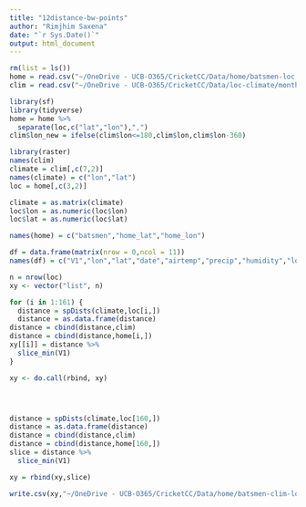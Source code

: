 ```yaml
---
title: "12distance-bw-points"
author: "Rimjhim Saxena"
date: "`r Sys.Date()`"
output: html_document
---
```

```r
rm(list = ls())
home = read.csv("~/OneDrive - UCB-O365/CricketCC/Data/home/batsmen-loc.csv")
clim = read.csv("~/OneDrive - UCB-O365/CricketCC/Data/loc-climate/monthly-all.csv")
```


```r
library(sf)
library(tidyverse)
home = home %>% 
  separate(loc,c("lat","lon"),",")
clim$lon_new = ifelse(clim$lon<=180,clim$lon,clim$lon-360)
```

```r
library(raster)
names(clim)
climate = clim[,c(7,2)]
names(climate) = c("lon","lat")
loc = home[,c(3,2)]

climate = as.matrix(climate)
loc$lon = as.numeric(loc$lon)
loc$lat = as.numeric(loc$lat)

names(home) = c("batsmen","home_lat","home_lon")
```

```r

df = data.frame(matrix(nrow = 0,ncol = 11))
names(df) = c("V1","lon","lat","date","airtemp","precip","humidity","lon_new","batsmen","home_lat","home_lon")

n = nrow(loc)
xy <- vector("list", n)

for (i in 1:161) {
  distance = spDists(climate,loc[i,])
  distance = as.data.frame(distance)
distance = cbind(distance,clim)
distance = cbind(distance,home[i,])
xy[[i]] = distance %>% 
  slice_min(V1)
}

xy <- do.call(rbind, xy)





```


```r
distance = spDists(climate,loc[160,])
distance = as.data.frame(distance)
distance = cbind(distance,clim)
distance = cbind(distance,home[160,])
slice = distance %>% 
  slice_min(V1)

xy = rbind(xy,slice)

write.csv(xy,"~/OneDrive - UCB-O365/CricketCC/Data/home/batsmen-clim-loc.csv",row.names = F)
```
